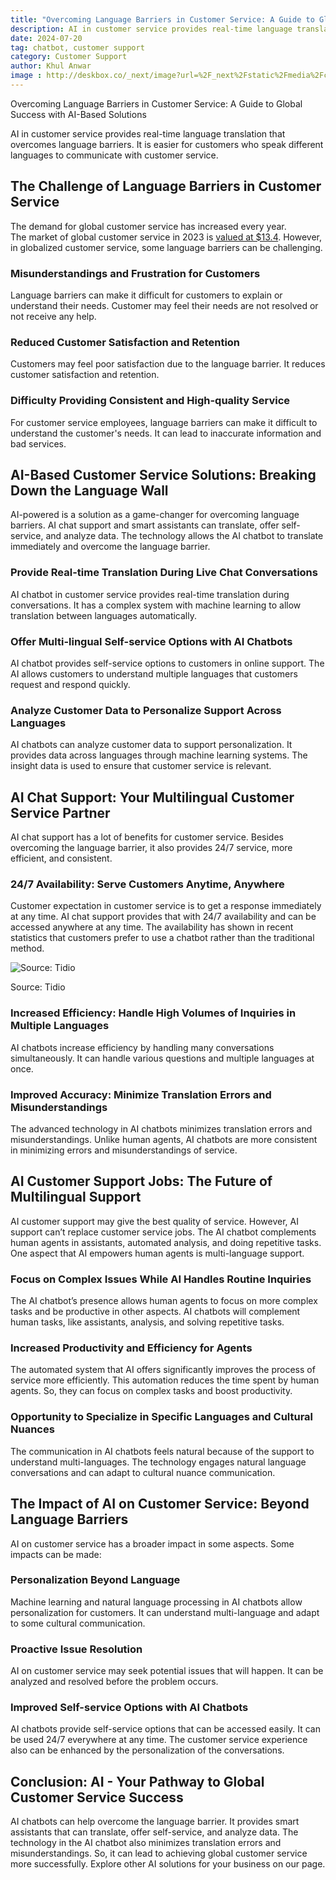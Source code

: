 ```yaml
---
title: "Overcoming Language Barriers in Customer Service: A Guide to Global Success"
description: AI in customer service provides real-time language translation that overcomes language barriers. It is easier for customers who speak different languages to communicate with customer service.
date: 2024-07-20
tag: chatbot, customer support
category: Customer Support
author: Khul Anwar
image : http://deskbox.co/_next/image?url=%2F_next%2Fstatic%2Fmedia%2Fchatbot-to-overcome-language-barrier.ece287e3.png&w=1080&q=75
---
```


Overcoming Language Barriers in Customer Service: A Guide to Global Success with AI-Based Solutions

AI in customer service provides real-time language translation that overcomes language barriers. It is easier for customers who speak different languages to communicate with customer service.

## The Challenge of Language Barriers in Customer Service

The demand for global customer service has increased every year. The market of global customer service in 2023 is [valued at $13.4](https://www.yaguara.co/customer-service-statistics/). However, in globalized customer service, some language barriers can be challenging.

### Misunderstandings and Frustration for Customers

Language barriers can make it difficult for customers to explain or understand their needs. Customer may feel their needs are not resolved or not receive any help.

### Reduced Customer Satisfaction and Retention

Customers may feel poor satisfaction due to the language barrier. It reduces customer satisfaction and retention.

### Difficulty Providing Consistent and High-quality Service

For customer service employees, language barriers can make it difficult to understand the customer's needs. It can lead to inaccurate information and bad services.

## AI-Based Customer Service Solutions: Breaking Down the Language Wall

AI-powered is a solution as a game-changer for overcoming language barriers. AI chat support and smart assistants can translate, offer self-service, and analyze data. The technology allows the AI chatbot to translate immediately and overcome the language barrier.

### Provide Real-time Translation During Live Chat Conversations

AI chatbot in customer service provides real-time translation during conversations. It has a complex system with machine learning to allow translation between languages automatically.

### Offer Multi-lingual Self-service Options with AI Chatbots

AI chatbot provides self-service options to customers in online support. The AI allows customers to understand multiple languages that customers request and respond quickly.

### Analyze Customer Data to Personalize Support Across Languages

AI chatbots can analyze customer data to support personalization. It provides data across languages through machine learning systems. The insight data is used to ensure that customer service is relevant.

## AI Chat Support: Your Multilingual Customer Service Partner

AI chat support has a lot of benefits for customer service. Besides overcoming the language barrier, it also provides 24/7 service, more efficient, and consistent.

### 24/7 Availability: Serve Customers Anytime, Anywhere

Customer expectation in customer service is to get a response immediately at any time. AI chat support provides that with 24/7 availability and can be accessed anywhere at any time. The availability has shown in recent statistics that customers prefer to use a chatbot rather than the traditional method.

![Source: Tidio](./img/chatbot-to-overcome-language-barrier.png)

Source: Tidio

### Increased Efficiency: Handle High Volumes of Inquiries in Multiple Languages

AI chatbots increase efficiency by handling many conversations simultaneously. It can handle various questions and multiple languages at once.

### Improved Accuracy: Minimize Translation Errors and Misunderstandings

The advanced technology in AI chatbots minimizes translation errors and misunderstandings. Unlike human agents, AI chatbots are more consistent in minimizing errors and misunderstandings of service.

## AI Customer Support Jobs: The Future of Multilingual Support

AI customer support may give the best quality of service. However, AI support can’t replace customer service jobs. The AI chatbot complements human agents in assistants, automated analysis, and doing repetitive tasks. One aspect that AI empowers human agents is multi-language support.

### Focus on Complex Issues While AI Handles Routine Inquiries

The AI chatbot’s presence allows human agents to focus on more complex tasks and be productive in other aspects. AI chatbots will complement human tasks, like assistants, analysis, and solving repetitive tasks.

### Increased Productivity and Efficiency for Agents

The automated system that AI offers significantly improves the process of service more efficiently. This automation reduces the time spent by human agents. So, they can focus on complex tasks and boost productivity.

### Opportunity to Specialize in Specific Languages and Cultural Nuances

The communication in AI chatbots feels natural because of the support to understand multi-languages. The technology engages natural language conversations and can adapt to cultural nuance communication.

## The Impact of AI on Customer Service: Beyond Language Barriers

AI on customer service has a broader impact in some aspects. Some impacts can be made:

### Personalization Beyond Language

Machine learning and natural language processing in AI chatbots allow personalization for customers. It can understand multi-language and adapt to some cultural communication.

### Proactive Issue Resolution

AI on customer service may seek potential issues that will happen. It can be analyzed and resolved before the problem occurs.

### Improved Self-service Options with AI Chatbots

AI chatbots provide self-service options that can be accessed easily. It can be used 24/7 everywhere at any time. The customer service experience also can be enhanced by the personalization of the conversations.

## Conclusion: AI - Your Pathway to Global Customer Service Success

AI chatbots can help overcome the language barrier. It provides smart assistants that can translate, offer self-service, and analyze data. The technology in the AI chatbot also minimizes translation errors and misunderstandings. So, it can lead to achieving global customer service more successfully.  Explore other AI solutions for your business on our page.

